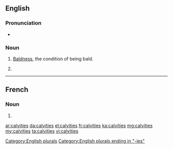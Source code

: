 ==English==

===Pronunciation===
* {{IPA|/ˈkælvɪtiz/}}

===Noun===
{{en-noun|-}}

# {{context|uncountable|lang=en}} [[bald|Baldness]], the condition of being bald.
# {{plural of|calvity|lang=en}}[[Category:English plurals]]

[[Category:English plurals ending in "-ies"]]

----

==French==

===Noun===
{{head|fr|plural|g=?}}

# {{plural of|calvitie|lang=fr}}

[[ar:calvities]]
[[da:calvities]]
[[el:calvities]]
[[fr:calvities]]
[[ka:calvities]]
[[mg:calvities]]
[[my:calvities]]
[[ta:calvities]]
[[vi:calvities]]
